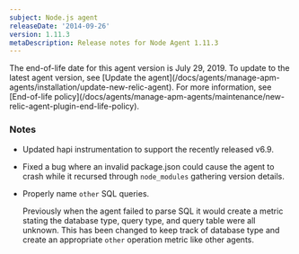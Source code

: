 ```yaml
---
subject: Node.js agent
releaseDate: '2014-09-26'
version: 1.11.3
metaDescription: Release notes for Node Agent 1.11.3
---
```


<Callout variant="important">
  The end-of-life date for this agent version is July 29, 2019. To update to the latest agent version, see [Update the agent](/docs/agents/manage-apm-agents/installation/update-new-relic-agent). For more information, see [End-of-life policy](/docs/agents/manage-apm-agents/maintenance/new-relic-agent-plugin-end-life-policy).
</Callout>

### Notes

* Updated hapi instrumentation to support the recently released v6.9.
* Fixed a bug where an invalid package.json could cause the agent to crash while it recursed through `node_modules` gathering version details.
* Properly name `other` SQL queries.

  Previously when the agent failed to parse SQL it would create a metric stating the database type, query type, and query table were all unknown. This has been changed to keep track of database type and create an appropriate `other` operation metric like other agents.
